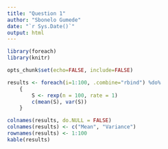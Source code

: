 ```yaml
---
title: "Question 1"
author: "Sbonelo Gumede"
date: "`r Sys.Date()`"
output: html
---
```


```r
library(foreach)
library(knitr)

opts_chunk$set(echo=FALSE, include=FALSE)
```

```r
results <- foreach(i=1:100, .combine="rbind") %do% 
	{
		S <- rexp(n = 100, rate = 1)
		c(mean(S), var(S))
	}

colnames(results, do.NULL = FALSE)
colnames(results) <- c("Mean", "Variance")
rownames(results) <- 1:100
kable(results)
```